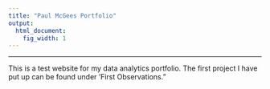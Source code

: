 ```yaml
---
title: "Paul McGees Portfolio"
output:
  html_document:
    fig_width: 1
---
```


----

This is a test website for my data analytics portfolio. The first project I have put up can be found under 'First Observations."